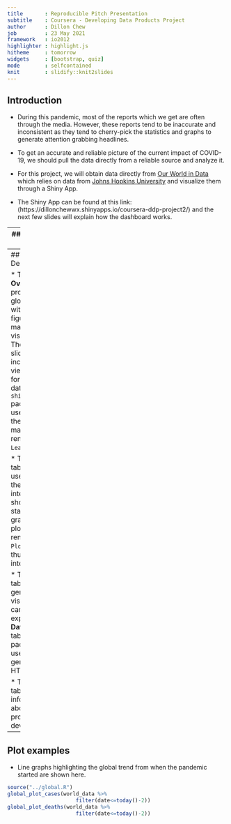 ```yaml
---
title       : Reproducible Pitch Presentation
subtitle    : Coursera - Developing Data Products Project
author      : Dillon Chew
job         : 23 May 2021
framework   : io2012
highlighter : highlight.js
hitheme     : tomorrow
widgets     : [bootstrap, quiz]
mode        : selfcontained
knit        : slidify::knit2slides
---
```

## Introduction

* During this pandemic, most of the reports which we get are often through the media. However, these reports tend to be inaccurate and inconsistent as they tend to cherry-pick the statistics and graphs to generate attention grabbing headlines. 

* To get an accurate and reliable picture of the current impact of COVID-19, we should pull the data directly from a reliable source and analyze it. 

* For this project, we will obtain data directly from [Our World in Data](https://ourworldindata.org/coronavirus-source-data) which relies on data from [Johns Hopkins University](https://coronavirus.jhu.edu/map.html) and visualize them through a Shiny App. 

* The Shiny App can be found at this link: (https://dillonchewwx.shinyapps.io/coursera-ddp-project2/) and the next few slides will explain how the dashboard works.

---
## Dashboard Outline

![Dashboard Outline Source: https://dillonchewwx.shinyapps.io/coursera-ddp-project2/](Data/overview.jpg)

---
## Dashboard Description

* The **Overview** tab provides a global outlook with key figures and map/graph visualizations. There is also a slider bar included to view the data for certain dates. The `shinydashboard` package was used to build the UI and the map was rendered using `Leaflet`. 

* The **Country** tab allows the user to select the country of interest and shows the key statistics and graphs. The plots are rendered with `Plotly` and thus are interactive. 

* The full data table for generating the visualizations can be explored in the **Data Table** tab. The `DT` package was used to generate the HTML table.

* The **About** tab contains information about the project and the developer.

---
## Plot examples

* Line graphs highlighting the global trend from when the pandemic started are shown here.
```r
source("../global.R")
global_plot_cases(world_data %>%
                      filter(date<=today()-2))
global_plot_deaths(world_data %>%
                      filter(date<=today()-2))
```